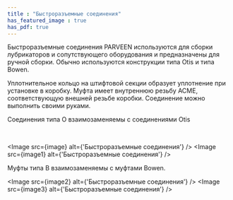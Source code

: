 ```yaml
---
title : "Быстроразъемные соединения"
has_featured_image : true
has_pdf: true
---
```



Быстроразъемные соединения PARVEEN используются для сборки лубрикаторов и сопутствующего оборудования и предназначены для ручной сборки. Обычно используются конструкции типа Otis и типа Bowen.

Уплотнительное кольцо на штифтовой секции образует уплотнение при установке в коробку. Муфта имеет внутреннюю резьбу ACME, соответствующую внешней резьбе коробки. Соединение можно выполнить своими руками.

Соединения типа O взаимозаменяемы с соединениями Otis

<br />

<Image src={image} alt={'Быстроразъемные соединения'} />
<Image src={image1} alt={'Быстроразъемные соединения'} />

Муфты типа B взаимозаменяемы с муфтами Bowen.

<Image src={image2} alt={'Быстроразъемные соединения'} />
<Image src={image3} alt={'Быстроразъемные соединения'} />